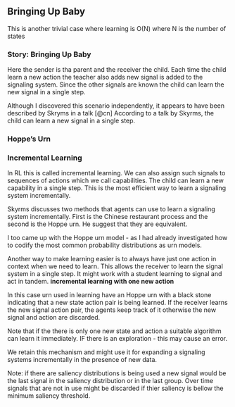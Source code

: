 
## Bringing Up Baby

This is another trivial case where learning is O(N) where N is the number of states

::: {.callout-note}

### Story: Bringing Up Baby 

Here the sender is tha parent and the receiver the child. 
Each time the child learn a new action the teacher also adds new signal is added to the signaling system. 
Since the other signals are known the child can learn the new signal in a single step. 

:::

Although I discovered this scenario independently, it appears to have been described by Skryms in a talk [@cn]
According to a talk by Skyrms, the child can learn a new signal in a single step.


### Hoppe's Urn 

::: {.callout-note}

### Incremental Learning

In RL this is called incremental learning. 
We can also assign such signals to sequences of actions which we call capabilities. 
The child can learn a new capability in a single step. This is the most efficient way to learn a signaling system incrementally.

:::


Skyrms discusses two methods that agents can use to learn a signaling system incrementally. 
First is the Chinese restaurant process and the second is the Hoppe urn. 
He suggest that they are equivalent. 

I too came up with the Hoppe urn model - as I had already investigated how to codify the most common probability distributions as urn models.


Another way to make learning easier is to always have just one action in context when we need to learn. 
This allows the receiver to learn the signal system in a single step. 
It might work with a student learning to signal and act in tandem. [**incremental learning with one new action**]{.column-margin}

In this case urn used in learning have an Hoppe urn with a black stone indicating that a new state action pair is being learned. If the receiver learns the new signal action pair, the agents keep track of it otherwise the new signal and action are discarded.

Note that if the there is only one new state and action a suitable algorithm can learn it immediately. IF there is an exploration - this may cause an error.

We retain this mechanism and might use it for expanding a signaling systems incrementally in the presence of new data.

Note: if there are saliency distributions is being used a new signal would be the last signal in the saliency distribution or in the last group. Over time signals that are not in use might be discarded if thier saliency is bellow the minimum saliency threshold.
